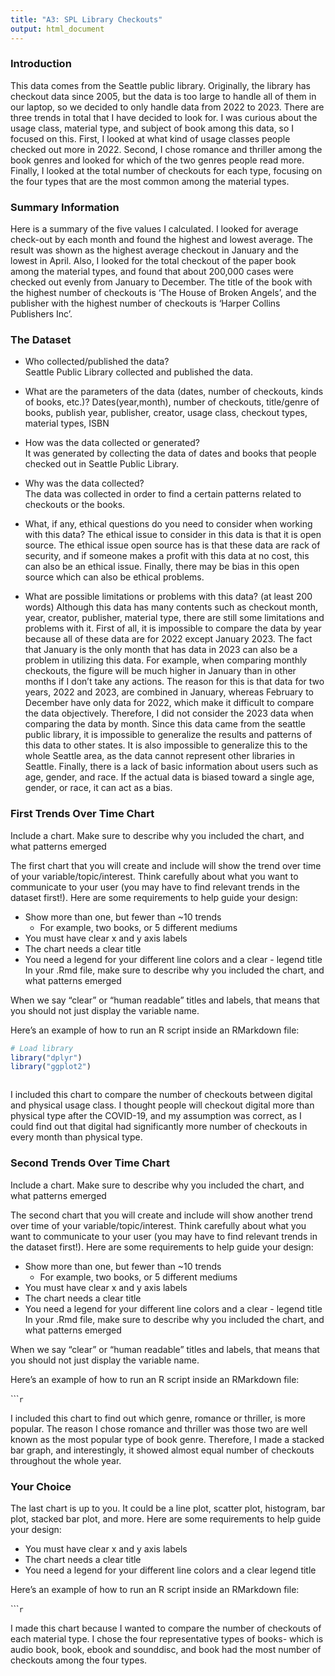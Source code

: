 ```yaml
---
title: "A3: SPL Library Checkouts"
output: html_document
---
```


### Introduction 

This data comes from the Seattle public library. Originally, the library has checkout data since 2005, but the data is too large to handle all of them in our laptop, so we decided to only handle data from 2022 to 2023. There are three trends in total that I have decided to look for. I was curious about the usage class, material type, and subject of book among this data, so I focused on this. First, I looked at what kind of usage classes people checked out more in 2022. Second, I chose romance and thriller among the book genres and looked for which of the two genres people read more. Finally, I looked at the total number of checkouts for each type, focusing on the four types that are the most common among the material types.


### Summary Information

Here is a summary of the five values I calculated. I looked for average check-out by each month and found the highest and lowest average. The result was shown as the highest average checkout in January and the lowest in April. Also, I looked for the total checkout of the paper book among the material types, and found that about 200,000 cases were checked out evenly from January to December. The title of the book with the highest number of checkouts is 'The House of Broken Angels', and the publisher with the highest number of checkouts is 'Harper Collins Publishers Inc'.


### The Dataset

- Who collected/published the data?  
Seattle Public Library collected and published the data.

- What are the parameters of the data (dates, number of checkouts, kinds of books, etc.)?
Dates(year,month), number of checkouts, title/genre of books, publish year, publisher, creator, usage class, checkout types, material types, ISBN

- How was the data collected or generated?  
It was generated by collecting the data of dates and books that people checked out in Seattle Public Library. 

- Why was the data collected?  
The data was collected in order to find a certain patterns related to checkouts or the books.

- What, if any, ethical questions do you need to consider when working with this data?
The ethical issue to consider in this data is that it is open source. The ethical issue open source has is that these data are rack of security, and if someone makes a profit with this data at no cost, this can also be an ethical issue. Finally, there may be bias in this open source which can also be ethical problems.

- What are possible limitations or problems with this data?   (at least 200 words)
Although this data has many contents such as checkout month, year, creator, publisher, material type, there are still some limitations and problems with it. First of all, it is impossible to compare the data by year because all of these data are for 2022 except January 2023. The fact that January is the only month that has data in 2023 can also be a problem in utilizing this data. For example, when comparing monthly checkouts, the figure will be much higher in January than in other months if I don't take any actions. The reason for this is that data for two years, 2022 and 2023, are combined in January, whereas February to December have only data for 2022, which make it difficult to compare the data objectively. Therefore, I did not consider the 2023 data when comparing the data by month. 
Since this data came from the seattle public library, it is impossible to generalize the results and patterns of this data to other states. It is also impossible to generalize this to the whole Seattle area, as the data cannot represent other libraries in Seattle.
Finally, there is a lack of basic information about users such as age, gender, and race. If the actual data is biased toward a single age, gender, or race, it can act as a bias.

### First Trends Over Time Chart

Include a chart. Make sure to describe why you included the chart, and what patterns emerged

The first chart that you will create and include will show the trend over time of your variable/topic/interest. Think carefully about what you want to communicate to your user (you may have to find relevant trends in the dataset first!). Here are some requirements to help guide your design:

- Show more than one, but fewer than ~10 trends
  - For example, two books, or 5 different mediums
- You must have clear x and y axis labels
- The chart needs a clear title 
- You need a legend for your different line colors and a clear - legend title
In your .Rmd file, make sure to describe why you included the chart, and what patterns emerged

When we say "clear" or "human readable" titles and labels, that means that you should not just display the variable name.

Here's an example of how to run an R script inside an RMarkdown file:
```r
# Load library
library("dplyr")
library("ggplot2")
```

```r
```

I included this chart to compare the number of checkouts between digital and physical usage class. I thought people will checkout digital more than physical type after the COVID-19, and my assumption was correct, as I could find out that digital had significantly more number of checkouts in every month than physical type.

### Second Trends Over Time Chart

Include a chart. Make sure to describe why you included the chart, and what patterns emerged

The second chart that you will create and include will show another trend over time of your variable/topic/interest. Think carefully about what you want to communicate to your user (you may have to find relevant trends in the dataset first!). Here are some requirements to help guide your design:

- Show more than one, but fewer than ~10 trends
  - For example, two books, or 5 different mediums
- You must have clear x and y axis labels
- The chart needs a clear title 
- You need a legend for your different line colors and a clear - legend title
In your .Rmd file, make sure to describe why you included the chart, and what patterns emerged

When we say "clear" or "human readable" titles and labels, that means that you should not just display the variable name.

Here's an example of how to run an R script inside an RMarkdown file:

``````r
```

I included this chart to find out which genre, romance or thriller, is more popular. The reason I chose romance and thriller was those two are well known as the most popular type of book genre. Therefore, I made a stacked bar graph, and interestingly, it showed almost equal number of checkouts throughout the whole year. 

### Your Choice

The last chart is up to you. It could be a line plot, scatter plot, histogram, bar plot, stacked bar plot, and more. Here are some requirements to help guide your design:

- You must have clear x and y axis labels
- The chart needs a clear title 
- You need a legend for your different line colors and a clear legend title

Here's an example of how to run an R script inside an RMarkdown file:

``````r
```

I made this chart because I wanted to compare the number of checkouts of each material type. I chose the four representative types of books- which is audio book, book, ebook and sounddisc, and book had the most number of checkouts among the four types. 
